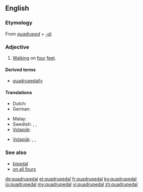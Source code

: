 ==English==

===Etymology===
From ''[[quadruped]]'' + ''[[-al]]''.

===Adjective===
{{en-adj|-}}

# [[walk|Walking]] on [[four]] [[feet]].

====Derived terms====
* [[quadrupedally]]

====Translations====
{{trans-top|walking on four feet}}
* Dutch: {{t-|nl|viervoetig}}
* German: {{t-|de|vierfüßig}}
{{trans-mid}}
* Malay: {{t|ms|berkaki empat}}
* Swedish: {{t+|sv|fyrbent}},  {{t+|sv|fyrfota}},  {{t+|sv|fyrfotad}}
* [[Volapük]]: {{t+|vo|folfutik}}
{{trans-bottom}}

{{trans-top|of or pertaining to a quadruped}}
* [[Volapük]]: {{qualifier|male or female}} {{t-|vo|folfutafik}}, {{qualifier|male}} {{t-|vo|hifolfutafik}}, {{qualifier|female}} {{t-|vo|jifolfutafik}}
{{trans-mid}}
{{trans-bottom}}

===See also===
* [[bipedal]]
* [[on all fours]]

[[de:quadrupedal]]
[[et:quadrupedal]]
[[fr:quadrupedal]]
[[ko:quadrupedal]]
[[io:quadrupedal]]
[[my:quadrupedal]]
[[vi:quadrupedal]]
[[zh:quadrupedal]]